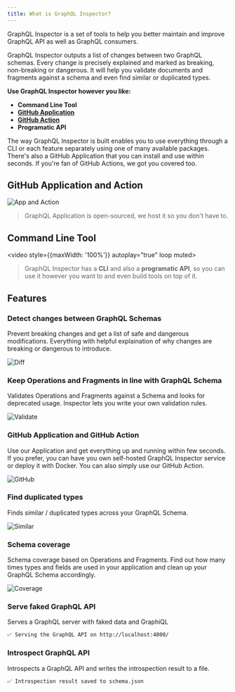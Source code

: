 ```yaml
---
title: What is GraphQL Inspector?
---
```


GraphQL Inspector is a set of tools to help you better maintain and improve GraphQL API as well as GraphQL consumers.

GraphQL Inspector outputs a list of changes between two GraphQL schemas. Every change is precisely explained and marked as breaking, non-breaking or dangerous. It will help you validate documents and fragments against a schema and even find similar or duplicated types.

**Use GraphQL Inspector however you like:**

- **Command Line Tool**
- [**GitHub Application**](./products/github.md)
- [**GitHub Action**](./products/action.md)
- **Programatic API**

The way GraphQL Inspector is built enables you to use everything through a CLI or each feature separately using one of many available packages. There's also a GitHub Application that you can install and use within seconds. If you're fan of GitHub Actions, we got you covered too.

## GitHub Application and Action

![App and Action](/img/github/app-action.jpg)

> GraphQL Application is open-sourced, we host it so you don't have to.

## Command Line Tool

<video style={{maxWidth: '100%'}} autoplay="true" loop muted>
  <source src="/img/cli/demo.webm" type="video/webm" />
  <source src="/img/cli/demo.mp4" type="video/mp4" />
</video>

> GraphQL Inspector has a **CLI** and also a **programatic API**, so you can use it however you want to and even build tools on top of it.

## Features

### Detect changes between GraphQL Schemas

Prevent breaking changes and get a list of safe and dangerous modifications. Everything with helpful explaination of why changes are breaking or dangerous to introduce.

![Diff](/img/cli/diff.jpg)

### Keep Operations and Fragments in line with GraphQL Schema

Validates Operations and Fragments against a Schema and looks for deprecated usage. Inspector lets you write your own validation rules.

![Validate](/img/cli/validate.jpg)

### GitHub Application and GitHub Action

Use our Application and get everything up and running within few seconds. If you prefer, you can have you own self-hosted GraphQL Inspector service or deploy it with Docker. You can also simply use our GitHub Action.

![GitHub](/img/cli/github.jpg)

### Find duplicated types

Finds similar / duplicated types across your GraphQL Schema.

![Similar](/img/cli/similar.jpg)

### Schema coverage

Schema coverage based on Operations and Fragments. Find out how many times types and fields are used in your application and clean up your GraphQL Schema accordingly.

![Coverage](/img/cli/coverage.jpg)

### Serve faked GraphQL API

Serves a GraphQL server with faked data and GraphiQL

```bash
✅ Serving the GraphQL API on http://localhost:4000/
```

### Introspect GraphQL API

Introspects a GraphQL API and writes the introspection result to a file.

```bash
✅ Introspection result saved to schema.json
```
